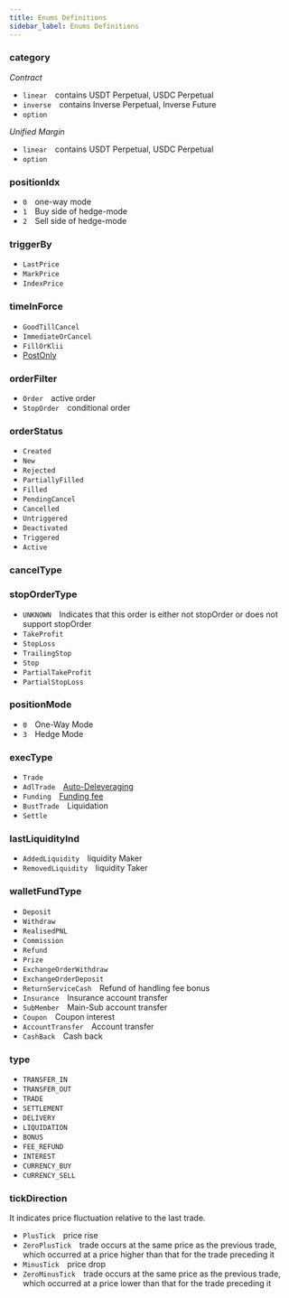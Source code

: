 ```yaml
---
title: Enums Definitions
sidebar_label: Enums Definitions
---
```


### category
_Contract_
* `linear`&emsp;contains USDT Perpetual, USDC Perpetual
* `inverse`&emsp;contains Inverse Perpetual, Inverse Future
* `option`

_Unified Margin_
* `linear`&emsp;contains USDT Perpetual, USDC Perpetual
* `option`

### positionIdx
* `0`&emsp;one-way mode
* `1`&emsp;Buy side of hedge-mode
* `2`&emsp;Sell side of hedge-mode

### triggerBy
* `LastPrice`
* `MarkPrice`
* `IndexPrice`

### timeInForce
* `GoodTillCancel`
* `ImmediateOrCancel`
* `FillOrKlii`
* <a href="https://www.bybit.com/en-US/help-center/bybitHC_Article?language=en_US&id=000001051">PostOnly</a>

### orderFilter
* `Order`&emsp;active order
* `StopOrder`&emsp;conditional order

### orderStatus
* `Created`
* `New`
* `Rejected`
* `PartiallyFilled`
* `Filled`
* `PendingCancel`
* `Cancelled`
* `Untriggered`
* `Deactivated`
* `Triggered`
* `Active`

### cancelType

### stopOrderType
* `UNKNOWN`&emsp;Indicates that this order is either not stopOrder or does not support stopOrder
* `TakeProfit`
* `StopLoss`
* `TrailingStop`
* `Stop`
* `PartialTakeProfit`
* `PartialStopLoss`

### positionMode
* `0`&emsp;One-Way Mode
* `3`&emsp;Hedge Mode

### execType
* `Trade`
* `AdlTrade`&emsp;<a href="https://www.bybit.com/en-US/help-center/bybitHC_Article?language=en_US&id=000001124">Auto-Deleveraging</a>
* `Funding`&emsp;<a href="https://www.bybit.com/en-US/help-center/HelpCenterKnowledge/bybitHC_Article?id=000001123&language=en_US">Funding fee</a>
* `BustTrade`&emsp;Liquidation
* `Settle`

### lastLiquidityInd
* `AddedLiquidity`&emsp;liquidity Maker
* `RemovedLiquidity`&emsp;liquidity Taker

### walletFundType
* `Deposit`
* `Withdraw`
* `RealisedPNL`
* `Commission`
* `Refund`
* `Prize`
* `ExchangeOrderWithdraw`
* `ExchangeOrderDeposit`
* `ReturnServiceCash`&emsp;Refund of handling fee bonus
* `Insurance`&emsp;Insurance account transfer
* `SubMember`&emsp;Main-Sub account transfer
* `Coupon`&emsp;Coupon interest
* `AccountTransfer`&emsp;Account transfer
* `CashBack`&emsp;Cash back

### type
* `TRANSFER_IN`
* `TRANSFER_OUT`
* `TRADE`
* `SETTLEMENT`
* `DELIVERY`
* `LIQUIDATION`
* `BONUS`
* `FEE_REFUND`
* `INTEREST`
* `CURRENCY_BUY`
* `CURRENCY_SELL`

### tickDirection
It indicates price fluctuation relative to the last trade.
* `PlusTick`&emsp;price rise
* `ZeroPlusTick`&emsp;trade occurs at the same price as the previous trade, which occurred at a price higher than that for the trade preceding it
* `MinusTick`&emsp;price drop
* `ZeroMinusTick`&emsp;trade occurs at the same price as the previous trade, which occurred at a price lower than that for the trade preceding it